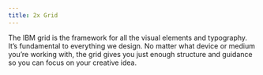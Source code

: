 ```yaml
---
title: 2x Grid
---
```


<PageDescription>
  The IBM grid is the framework for all the visual elements and typography. It’s
  fundamental to everything we design. No matter what device or medium you’re
  working with, the grid gives you just enough structure and guidance so you can
  focus on your creative idea.
</PageDescription>
